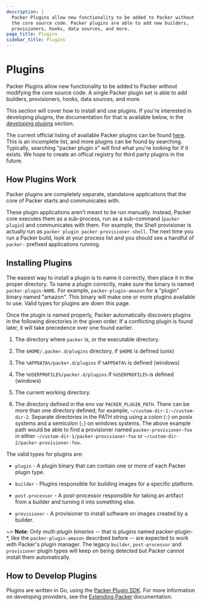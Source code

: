 ```yaml
---
description: |
  Packer Plugins allow new functionality to be added to Packer without modifying
  the core source code. Packer plugins are able to add new builders,
  provisioners, hooks, data sources, and more.
page_title: Plugins
sidebar_title: Plugins
---
```


# Plugins

Packer Plugins allow new functionality to be added to Packer without modifying
the core source code. A single Packer plugin set is able to add builders,
provisioners, hooks, data sources, and more.

This section will cover how to install and use plugins. If you're interested in
developing plugins, the documentation for that is available below, in the
[developing plugins](#developing-plugins) section.

The current official listing of available Packer plugins can be found
[here](/community-tools#third-party-plugins). This is an incomplete list,
and more plugins can be found by searching. Typically, searching "packer plugin
_x_" will find what you're looking for if it exists. We hope to create an
offical registry for third party plugins in the future.

## How Plugins Work

Packer plugins are completely separate, standalone applications that the core
of Packer starts and communicates with.

These plugin applications aren't meant to be run manually. Instead, Packer core
executes them as a sub-process, run as a sub-command (`packer plugin`) and
communicates with them. For example, the Shell provisioner is actually run as
`packer plugin packer-provisioner-shell`. The next time you run a Packer build,
look at your process list and you should see a handful of `packer-` prefixed
applications running.

## Installing Plugins

The easiest way to install a plugin is to name it correctly, then place it in
the proper directory. To name a plugin correctly, make sure the binary is named
`packer-plugin-NAME`. For example, `packer-plugin-amazon` for a "plugin"
binary named "amazon". This binary will make one or more plugins
available to use. Valid types for plugins are down this page.

Once the plugin is named properly, Packer automatically discovers plugins in
the following directories in the given order. If a conflicting plugin is found
later, it will take precedence over one found earlier.

1.  The directory where `packer` is, or the executable directory.

2.  The `$HOME/.packer.d/plugins` directory, if `$HOME` is defined (unix)

3.  The `%APPDATA%/packer.d/plugins` if `%APPDATA%` is defined (windows)

4.  The `%USERPROFILE%/packer.d/plugins` if `%USERPROFILE%` is defined
    (windows)

5.  The current working directory.

6.  The directory defined in the env var `PACKER_PLUGIN_PATH`. There can be more
    than one directory defined; for example, `~/custom-dir-1:~/custom-dir-2`.
    Separate directories in the PATH string using a colon (`:`) on posix systems and
    a semicolon (`;`) on windows systems. The above example path would be able to
    find a provisioner named `packer-provisioner-foo` in either
    `~/custom-dir-1/packer-provisioner-foo` or
    `~/custom-dir-2/packer-provisioner-foo`.

The valid types for plugins are:

- `plugin` - A plugin binary that can contain one or more of each Packer plugin
  type.

- `builder` - Plugins responsible for building images for a specific
  platform.

- `post-processor` - A post-processor responsible for taking an artifact from
  a builder and turning it into something else.

- `provisioner` - A provisioner to install software on images created by a
  builder.

~> **Note**: Only _multi-plugin binaries_ -- that is plugins named
packer-plugin-*, like the `packer-plugin-amazon` described before -- are
expected to work with Packer's plugin manager. The legacy `builder`,
`post-processor` and `provisioner` plugin types will keep on being detected but
Packer cannot install them automatically.


## How to Develop Plugins

Plugins are written in Go, using the [Packer Plugin SDK](https://github.com/hashicorp/packer-plugin-sdk).
For more information on developing providers, see the [Extending Packer](/docs/extending) documentation.

